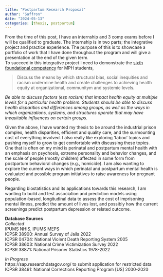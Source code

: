 ```yaml
---
title: "Postpartum Research Proposal"
author: "Saffron"
date: "2024-05-13"
categories: [thesis, postpartum]
---
```



From the time of this post, I have an internship and 3 comp exams before I will be qualified to graduate. The internship is in two parts; the integrative project and practice experience. The purpose of this is to showcase a portfolio of work that I have done throughout the program and will give a presentation at the end of the given term.    
To succeed in this integrative project I need to demonstrate the [sixth foundational competency](https://media.ceph.org/documents/D2_guidance.pdf) for MPH students,   

>Discuss the means by which structural bias, social inequities and racism undermine health and create challenges to achieving health equity at organizational, communitym and systemic levels. 

_Be able to discuss factors (esp racism) that impact health equity at multiple levels for a particular health problem. Students should be able to discuss health disparities and differences among groups, as well as the ways in which organizations, systems, and structures operate that may have inequitable influences on certain groups._   


Given the above, I have wanted my thesis to be around the industrial prison complex, health disparities, efficient and quality care, and the surmounting cost of everything involved. I also really like exploring 'taboo' topics and pushing myself to grow to get comfortable with discussing these topics. One that is often on my mind is perinatal and postpartum mental health with an emphasis on psychosis, extreme personality and behavior changes, and the scale of people (mostly children) affected in some form from postpartum behavioral changes (e.g., homicide). I am also wanting to explore the current ways in which perinatal and postpartum mental health is evaluated and possible program initiatives to raise awareness for pregnant people.   

Regarding biostatistics and its applications towards this research, I am wanting to build and test association and prediction models using population-based, longitudinal data to assess the cost of imprisoning mental illness, predict the amount of lives lost, and possibly how the current screenings predict postpartum depression or related outcome.  

__Database Sources__   
_Collected_   
IPUMS NHIS, IPUMS MEPS    
ICPSR 38900: Annual Survey of Jails 2022    
ICPSR 04704: National Violent Death Reporting System 2005    
ICPSR 38603: National Crime Victimization Survey 2022    
ICPSR 38871: National Prisoner Statistics 1978-2022    

_In Progress_   
https://sap.researchdatagov.org/ to submit application for restricted data     
ICPSR 38491: National Corrections Reporting Program [US] 2000-2020    

